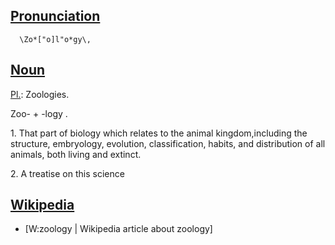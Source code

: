 ==[[Pronunciation]]==

   \Zo*["o]l"o*gy\, 

==[[Noun]]==

[[Pl.]]: Zoologies.

Zoo- + -logy .

1. That part of biology which relates to the animal kingdom,including the structure, embryology, evolution, classification, habits, and distribution of all animals, both living and extinct.

2. A treatise on this science

==[[Wikipedia]]==

*[W:zoology |  Wikipedia article about zoology]